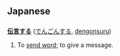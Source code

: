 == Japanese ==
=== {{t3verb}} ===
'''[[伝言]]する''' ([[でんごんする]], [[dengonsuru]])

# To [[send word]]; to give a message.